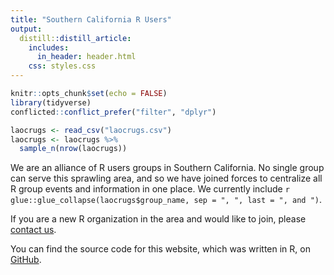 ```yaml
---
title: "Southern California R Users"
output:
  distill::distill_article:
    includes:
      in_header: header.html
    css: styles.css
---
```


```r
knitr::opts_chunk$set(echo = FALSE)
library(tidyverse)
conflicted::conflict_prefer("filter", "dplyr")

laocrugs <- read_csv("laocrugs.csv")
laocrugs <- laocrugs %>% 
  sample_n(nrow(laocrugs))
```

We are an alliance of R users groups in Southern California. No single group can serve this sprawling area, and so we have joined forces to centralize all R group events and information in one place. We currently include `r glue::glue_collapse(laocrugs$group_name, sep = ", ", last = ", and ")`.

If you are a new R organization in the area and would like to join, please [contact us](mailto:larusers@gmail.com).

You can find the source code for this website, which was written in R, on [GitHub](https://github.com/laRusers/laocrug).
